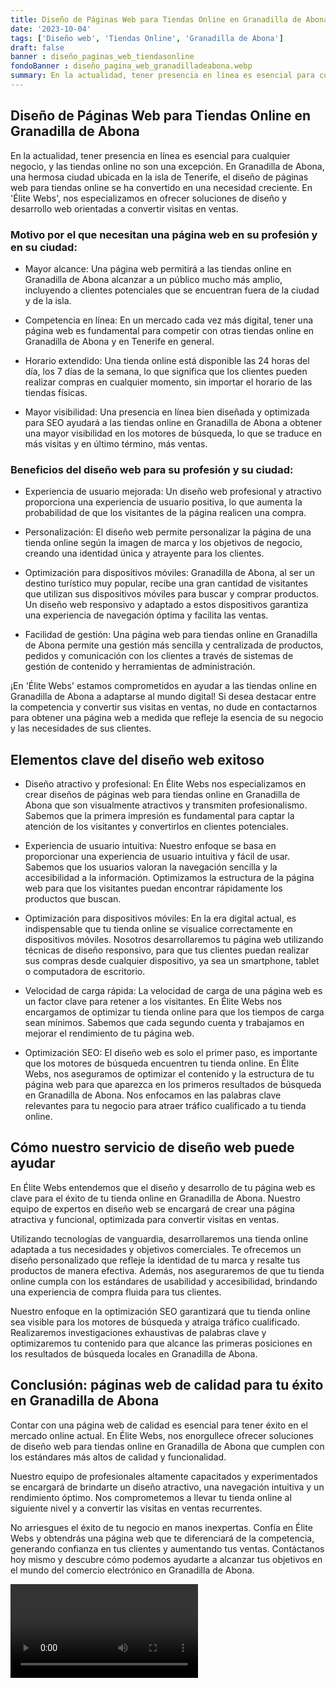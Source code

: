 ```yaml
---
title: Diseño de Páginas Web para Tiendas Online en Granadilla de Abona
date: '2023-10-04'
tags: ['Diseño web', 'Tiendas Online', 'Granadilla de Abona']
draft: false
banner : diseño_paginas_web_tiendasonline
fondoBanner : diseño_pagina_web_granadilladeabona.webp
summary: En la actualidad, tener presencia en línea es esencial para cualquier negocio, y las tiendas online no son una excepción. En Granadilla de Abona, una hermosa ciudad ubicada en la isla de Tenerife, el diseño de páginas web para tiendas online se ha convertido en una necesidad creciente. En 'Élite Webs', nos especializamos en ofrecer soluciones de diseño y desarrollo web orientadas a convertir visitas en ventas.
---
```


## Diseño de Páginas Web para Tiendas Online en Granadilla de Abona

En la actualidad, tener presencia en línea es esencial para cualquier negocio, y las tiendas online no son una excepción. En Granadilla de Abona, una hermosa ciudad ubicada en la isla de Tenerife, el diseño de páginas web para tiendas online se ha convertido en una necesidad creciente. En 'Élite Webs', nos especializamos en ofrecer soluciones de diseño y desarrollo web orientadas a convertir visitas en ventas.

### Motivo por el que necesitan una página web en su profesión y en su ciudad:

- Mayor alcance: Una página web permitirá a las tiendas online en Granadilla de Abona alcanzar a un público mucho más amplio, incluyendo a clientes potenciales que se encuentran fuera de la ciudad y de la isla. 

- Competencia en línea: En un mercado cada vez más digital, tener una página web es fundamental para competir con otras tiendas online en Granadilla de Abona y en Tenerife en general.

- Horario extendido: Una tienda online está disponible las 24 horas del día, los 7 días de la semana, lo que significa que los clientes pueden realizar compras en cualquier momento, sin importar el horario de las tiendas físicas.

- Mayor visibilidad: Una presencia en línea bien diseñada y optimizada para SEO ayudará a las tiendas online en Granadilla de Abona a obtener una mayor visibilidad en los motores de búsqueda, lo que se traduce en más visitas y en último término, más ventas.

### Beneficios del diseño web para su profesión y su ciudad:

- Experiencia de usuario mejorada: Un diseño web profesional y atractivo proporciona una experiencia de usuario positiva, lo que aumenta la probabilidad de que los visitantes de la página realicen una compra.

- Personalización: El diseño web permite personalizar la página de una tienda online según la imagen de marca y los objetivos de negocio, creando una identidad única y atrayente para los clientes.

- Optimización para dispositivos móviles: Granadilla de Abona, al ser un destino turístico muy popular, recibe una gran cantidad de visitantes que utilizan sus dispositivos móviles para buscar y comprar productos. Un diseño web responsivo y adaptado a estos dispositivos garantiza una experiencia de navegación óptima y facilita las ventas.

- Facilidad de gestión: Una página web para tiendas online en Granadilla de Abona permite una gestión más sencilla y centralizada de productos, pedidos y comunicación con los clientes a través de sistemas de gestión de contenido y herramientas de administración.

¡En 'Élite Webs' estamos comprometidos en ayudar a las tiendas online en Granadilla de Abona a adaptarse al mundo digital! Si desea destacar entre la competencia y convertir sus visitas en ventas, no dude en contactarnos para obtener una página web a medida que refleje la esencia de su negocio y las necesidades de sus clientes.

<GifSeo />

<Cta />

## Elementos clave del diseño web exitoso

- Diseño atractivo y profesional: En Élite Webs nos especializamos en crear diseños de páginas web para tiendas online en Granadilla de Abona que son visualmente atractivos y transmiten profesionalismo. Sabemos que la primera impresión es fundamental para captar la atención de los visitantes y convertirlos en clientes potenciales.

- Experiencia de usuario intuitiva: Nuestro enfoque se basa en proporcionar una experiencia de usuario intuitiva y fácil de usar. Sabemos que los usuarios valoran la navegación sencilla y la accesibilidad a la información. Optimizamos la estructura de la página web para que los visitantes puedan encontrar rápidamente los productos que buscan.

- Optimización para dispositivos móviles: En la era digital actual, es indispensable que tu tienda online se visualice correctamente en dispositivos móviles. Nosotros desarrollaremos tu página web utilizando técnicas de diseño responsivo, para que tus clientes puedan realizar sus compras desde cualquier dispositivo, ya sea un smartphone, tablet o computadora de escritorio.

- Velocidad de carga rápida: La velocidad de carga de una página web es un factor clave para retener a los visitantes. En Élite Webs nos encargamos de optimizar tu tienda online para que los tiempos de carga sean mínimos. Sabemos que cada segundo cuenta y trabajamos en mejorar el rendimiento de tu página web.

- Optimización SEO: El diseño web es solo el primer paso, es importante que los motores de búsqueda encuentren tu tienda online. En Élite Webs, nos aseguramos de optimizar el contenido y la estructura de tu página web para que aparezca en los primeros resultados de búsqueda en Granadilla de Abona. Nos enfocamos en las palabras clave relevantes para tu negocio para atraer tráfico cualificado a tu tienda online.

## Cómo nuestro servicio de diseño web puede ayudar

En Élite Webs entendemos que el diseño y desarrollo de tu página web es clave para el éxito de tu tienda online en Granadilla de Abona. Nuestro equipo de expertos en diseño web se encargará de crear una página atractiva y funcional, optimizada para convertir visitas en ventas.

Utilizando tecnologías de vanguardia, desarrollaremos una tienda online adaptada a tus necesidades y objetivos comerciales. Te ofrecemos un diseño personalizado que refleje la identidad de tu marca y resalte tus productos de manera efectiva. Además, nos aseguraremos de que tu tienda online cumpla con los estándares de usabilidad y accesibilidad, brindando una experiencia de compra fluida para tus clientes.

Nuestro enfoque en la optimización SEO garantizará que tu tienda online sea visible para los motores de búsqueda y atraiga tráfico cualificado. Realizaremos investigaciones exhaustivas de palabras clave y optimizaremos tu contenido para que alcance las primeras posiciones en los resultados de búsqueda locales en Granadilla de Abona.

## Conclusión: páginas web de calidad para tu éxito en Granadilla de Abona

Contar con una página web de calidad es esencial para tener éxito en el mercado online actual. En Élite Webs, nos enorgullece ofrecer soluciones de diseño web para tiendas online en Granadilla de Abona que cumplen con los estándares más altos de calidad y funcionalidad.

Nuestro equipo de profesionales altamente capacitados y experimentados se encargará de brindarte un diseño atractivo, una navegación intuitiva y un rendimiento óptimo. Nos comprometemos a llevar tu tienda online al siguiente nivel y a convertir las visitas en ventas recurrentes.

No arriesgues el éxito de tu negocio en manos inexpertas. Confía en Élite Webs y obtendrás una página web que te diferenciará de la competencia, generando confianza en tus clientes y aumentando tus ventas. Contáctanos hoy mismo y descubre cómo podemos ayudarte a alcanzar tus objetivos en el mundo del comercio electrónico en Granadilla de Abona.

<Video />

<CtaBot job='Tiendas Online' city='Granadilla de Abona'/>

<Gmaps query='Granadilla de Abona+españa+maps' />
